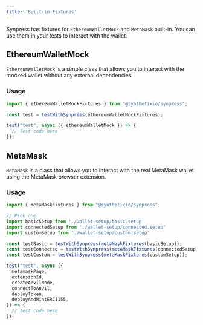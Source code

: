 ```yaml
---
title: 'Built-in Fixtures'
---
```


Synpress has fixtures for `EthereumWalletMock` and `MetaMask` built-in. You can use them in your tests to interact with
the wallet.

## EthereumWalletMock

`EthereumWalletMock` is a simple class that allows you to interact with the mocked wallet without any external
dependencies.

### Usage

```javascript
import { ethereumWalletMockFixtures } from "@synthetixio/synpress";

const test = testWithSynpress(ethereumWalletMockFixtures);

test("test", async ({ ethereumWalletMock }) => {
  // Test code here
});
```

## MetaMask

`MetaMask` is a class that allows you to interact with the real MetaMask wallet using the MetaMask browser extension.

### Usage

```javascript
import { metaMaskFixtures } from "@synthetixio/synpress";

// Pick one
import basicSetup from './wallet-setup/basic.setup'
import connectedSetup from './wallet-setup/connected.setup'
import customSetup from './wallet-setup/custom.setup'

const testBasic = testWithSynpress(metaMaskFixtures(basicSetup));
const testConnected = testWithSynpress(metaMaskFixtures(connectedSetup));
const testCustom = testWithSynpress(metaMaskFixtures(customSetup));

test("test", async ({
  metamaskPage,
  extensionId,
  createAnvilNode,
  connectToAnvil,
  deployToken,
  deployAndMintERC1155,
}) => {
  // Test code here
});
```
